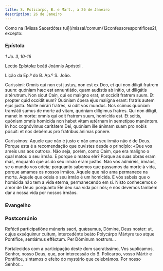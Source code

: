 ```yaml
---
title: S. Policarpo, B. e Márt., a 26 de Janeiro
description: 26 de Janeiro
---
```



<aside>
  Como na [Missa Sacerdótes tui](/missal/comum/12confessorespontifices2),
  excepto:
</aside>

### Epístola

<em>1 Jo. 3, 10-16</em>

<div class="side-by-side not-content">

Léctio Epístolæ beáti Joánnis Apóstoli.

Lição da Ep.ª do B. Ap.º S. João.

Caríssimi: Omnis qui non est justus, non est ex Deo, et qui non díligit fratrem suum: quóniam hæc est annuntiátio, quam audístis ab inítio, ut diligátis altérutrum. Non sicut Cain, qui ex malígno erat, et occídit fratrem suum. Et propter quid occídit eum? Quóniam ópera ejus malígna erant: fratris autem ejus justa. Nolíte mirári fratres, si odit vos mundus. Nos scimus quóniam transláti sumus de morte ad vitam, quóniam dilígimus fratres. Qui non díligit, manet in morte: omnis qui odit fratrem suum, homicída est. Et scitis, quóniam omnis homicída non habet vitam ætérnam in semetípso manéntem. In hoc cognóvimus caritátem Dei, quóniam ille ánimam suam pro nobis pósuit: et nos debémus pro frátribus ánimas pónere.

Caríssimos: Aquele que não é justo e não ama seu irmão não é de Deus. Porque esta é a recomendação que ouvistes desde o princípio: «Que vos ameis uns aos outros». Não seja, porém, como Caim, que era maligno o qual matou o seu irmão. E porque o matou ele? Porque as suas obras eram más, enquanto que as do seu irmão eram justas. Não vos admireis, irmãos, se o mundo vos odeia; porquanto sabemos que passamos da morte à vida, porque amamos os nossos irmãos. Aquele que não ama permanece na morte. Aquele que odeia o seu irmão é um homicida. E vós sabeis que o homicida não tem a vida eterna, permanecendo em si. Nisto conhecemos o amor de Deus: porquanto Ele deu sua vida por nós; e nós devemos também dar a nossa vida por nossos irmãos.

</div>

### Evangelho

<LinkCard
  href="/missal/comum/5martirnaopontifice2#evangelho"
  title="Mártir não Pontífice - Missa Lætábitur justus"
/>

### Postcomúnio

<div class="side-by-side not-content">

Refécti participatióne múneris sacri, quǽsumus, Dómine, Deus noster: ut, cujus exséquimur cultum, intercedénte beáto Polycárpo Mártyre tuo atque Pontífice, sentiámus efféctum. Per Dóminum nostrum...

Fortalecidos com a participação deste dom sacratíssimo, Vos suplicamos, Senhor, nosso Deus, que, por intercessão do B. Policarpo, vosso Mártir e Pontífice, sintamos o efeito do mystério que celebrámos. Por nosso Senhor...

</div>

